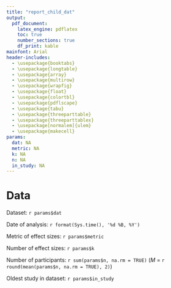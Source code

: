 ```yaml
---
title: "report_child_dat"
output:
  pdf_document:
    latex_engine: pdflatex
    toc: true
    number_sections: true
    df_print: kable
mainfont: Arial
header-includes:
  - \usepackage{booktabs}
  - \usepackage{longtable}
  - \usepackage{array}
  - \usepackage{multirow}
  - \usepackage{wrapfig}
  - \usepackage{float}
  - \usepackage{colortbl}
  - \usepackage{pdflscape}
  - \usepackage{tabu}
  - \usepackage{threeparttable}
  - \usepackage{threeparttablex}
  - \usepackage[normalem]{ulem}
  - \usepackage{makecell}
params:
  dat: NA
  metric: NA
  k: NA
  n: NA
  in_study: NA
---
```


# Data

Dataset: `r params$dat`

Date of analysis: `r format(Sys.time(), '%d %B, %Y')`

Metric of effect sizes: `r params$metric`

Number of effect sizes: `r params$k`

Number of participants: `r sum(params$n, na.rm = TRUE)` (_M_ = `r round(mean(params$n, na.rm = TRUE), 2)`)

Oldest study in dataset: `r params$in_study`
